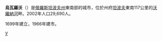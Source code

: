 {{Unreferenced |time=2010-02-15T12:47:40+00:00 }}
{{coord|51|59|N|42|16|E|display=title}}
'''烏瓦羅沃'''（{{lang-ru|Ува́рово}}）是[[俄羅斯|俄羅斯]][[坦波夫州|坦波夫州]]東南部的城市，位於州府[[坦波夫|坦波夫]]東南117公里的[[沃羅納河|沃羅納河]]畔。2002年人口29,690人。

1699年建立，1966年建市。

{{坦波夫州城市}}

[[Category:坦波夫州城市|У]]